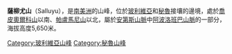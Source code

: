 {{Coord|14|40|3|S|69|13|57|W|display=title}}

'''薩柳尤山'''（Salluyu），是[[南美洲|南美洲]]的山峰，位於[[玻利維亞|玻利維亞]]和[[秘魯|秘魯]]接壤的邊境，處於[[喬皮奧爾科山|喬皮奧爾科山]]以南、[[帕盧馬尼山|帕盧馬尼山]]以北，屬於[[安第斯山脈|安第斯山脈]]中[[阿波洛班巴山脈|阿波洛班巴山脈]]的一部分，海拔高度5,650米。

{{Bolivia-geo-stub}}
{{Peru-geo-stub}}
[[Category:玻利維亞山峰|Category:玻利維亞山峰]]
[[Category:秘魯山峰|Category:秘魯山峰]]